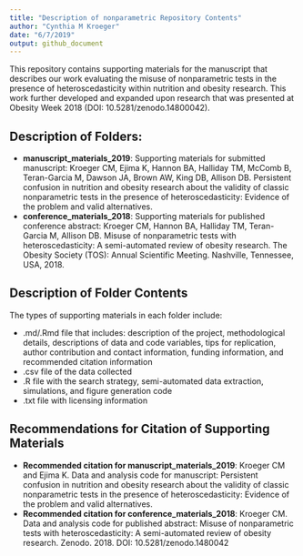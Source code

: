 ```yaml
---
title: "Description of nonparametric Repository Contents"
author: "Cynthia M Kroeger"
date: "6/7/2019"
output: github_document
---
```


This repository contains supporting materials for the manuscript that describes our work evaluating the misuse of nonparametric tests in the presence of heteroscedasticity within nutrition and obesity research. This work further developed and expanded upon research that was presented at Obesity Week 2018 (DOI: 10.5281/zenodo.14800042). 


## Description of Folders:

* __manuscript_materials_2019__: Supporting materials for submitted manuscript: Kroeger CM, Ejima K, Hannon BA, Halliday TM, McComb B, Teran-Garcia M, Dawson JA, Brown AW, King DB, Allison DB. Persistent confusion in nutrition and obesity research about the validity of classic nonparametric tests in the presence of heteroscedasticity: Evidence of the problem and valid alternatives. 
* __conference_materials_2018__: Supporting materials for published conference abstract: Kroeger CM, Hannon BA, Halliday TM, Teran-Garcia M, Allison DB. Misuse of nonparametric tests with heteroscedasticity: A semi-automated review of obesity research. The Obesity Society (TOS): Annual Scientific Meeting. Nashville, Tennessee, USA, 2018.


## Description of Folder Contents 

The types of supporting materials in each folder include: 

* .md/.Rmd file that includes: description of the project, methodological details, descriptions of data and code variables, tips for replication, author contribution and contact information, funding information, and recommended citation information
* .csv file of the data collected 
* .R file with the search strategy, semi-automated data extraction, simulations, and figure generation code
* .txt file with licensing information


## Recommendations for Citation of Supporting Materials  

* __Recommended citation for manuscript_materials_2019__: Kroeger CM and Ejima K. Data and analysis code for manuscript: Persistent confusion in nutrition and obesity research about the validity of classic nonparametric tests in the presence of heteroscedasticity: Evidence of the problem and valid alternatives.
* __Recommended citation for conference_materials_2018__: Kroeger CM. Data and analysis code for published abstract: Misuse of nonparametric tests with heteroscedasticity: A semi-automated review of obesity research. Zenodo. 2018. DOI: 10.5281/zenodo.1480042

